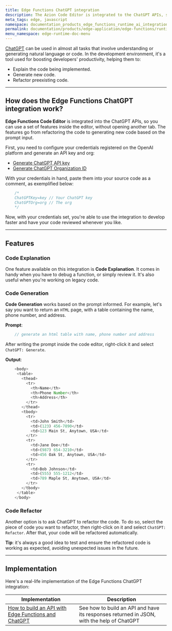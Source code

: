 ```yaml
---
title: Edge Functions ChatGPT integration
description: The Azion Code Editor is integrated to the ChatGPT APIs, so you can use a set of features inside the editor, without opening another tab. The features go from refactoring the code to generating new code based on the prompt input.
meta_tags: edge, javascript
namespace: documentation_products_edge_functions_runtime_ai_integration
permalink: documentation/products/edge-application/edge-functions/runtime-api/ai-integration
menu_namespace: edge-runtime-doc-menu
---
```


[ChatGPT](https://openai.com/blog/chatgpt) can be used in almost all tasks that involve understanding or generating natural language or code. In the development environment, it's a tool used for boosting developers' productivity, helping them to:

- Explain the code being implemented.
- Generate new code.
- Refactor preexisting code.

---

## How does the Edge Functions ChatGPT integration work?

**Edge Functions Code Editor** is integrated into the ChatGPT APIs, so you can use a set of features inside the editor, without opening another tab. The features go from refactoring the code to generating new code based on the prompt input.

First, you need to configure your credentials registered on the OpenAI platform and generate an API key and org:

- [Generate ChatGPT API key](https://platform.openai.com/account/api-keys)
- [Generate ChatGPT Organization ID](https://platform.openai.com/account/org-settings)

With your credentials in hand, paste them into your source code as a comment, as exemplified below:

```js
    /*
    ChatGPTKey=key // Your ChatGPT key
    ChatGPTOrg=org // The org
    */
```

Now, with your credentials set, you're able to use the integration to develop faster and have your code reviewed whenever you like.

---

## Features

### Code Explanation

One feature available on this integration is **Code Explanation**. It comes in handy when you have to debug a function, or simply review it. It's also useful when you're working on legacy code.

### Code Generation

**Code Generation** works based on the prompt informed. For example, let's say you want to return an `HTML` page, with a table containing the name, phone number, and address.

**Prompt**:
```js
    // generate an html table with name, phone number and address
```

After writing the prompt inside the code editor, right-click it and select `ChatGPT: Generate`.

**Output**:
```js
    <body>
     <table>
       <thead>
         <tr>
           <th>Name</th>
           <th>Phone Number</th>
           <th>Address</th>
         </tr>
       </thead>
       <tbody>
         <tr>
           <td>John Smith</td>
           <td>(123) 456-7890</td>
           <td>123 Main St, Anytown, USA</td>
         </tr>
         <tr>
           <td>Jane Doe</td>
           <td>(987) 654-3210</td>
           <td>456 Oak St, Anytown, USA</td>
         </tr>
         <tr>
           <td>Bob Johnson</td>
           <td>(555) 555-1212</td>
           <td>789 Maple St, Anytown, USA</td>
         </tr>
       </tbody>
     </table>
    </body>
```

### Code Refactor

Another option is to ask ChatGPT to refactor the code. To do so, select the piece of code you want to refactor, then right-click on it and select `ChatGPT: Refactor`. After that, your code will be refactored automatically. 

**Tip**: it's always a good idea to test and ensure the refactored code is working as expected, avoiding unexpected issues in the future.

---

## Implementation

Here's a real-life implementation of the Edge Functions ChatGPT integration:

| Implementation | Description |
| --- | --- |
| [How to build an API with Edge Functions and ChatGPT](https://www.azion.com/en/documentation/products/guides/edge-functions/api-builder/) | See how to build an API and have its responses returned in JSON, with the help of ChatGPT |
